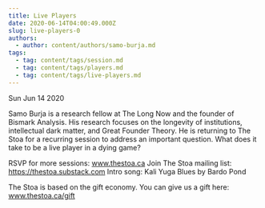```yaml
---
title: Live Players
date: 2020-06-14T04:00:49.000Z
slug: live-players-0
authors:
  - author: content/authors/samo-burja.md
tags:
  - tag: content/tags/session.md
  - tag: content/tags/players.md
  - tag: content/tags/live-players.md
---
```






Sun Jun 14 2020

Samo Burja is a research fellow at The Long Now and the founder of Bismark Analysis. His research focuses on the longevity of institutions, intellectual dark matter, and Great Founder Theory. He is returning to The Stoa for a recurring session to address an important question. What does it take to be a live player in a dying game?

RSVP for more sessions: www.thestoa.ca
Join The Stoa mailing list: https://thestoa.substack.com
Intro song: Kali Yuga Blues by Bardo Pond

The Stoa is based on the gift economy. You can give us a gift here: www.thestoa.ca/gift


